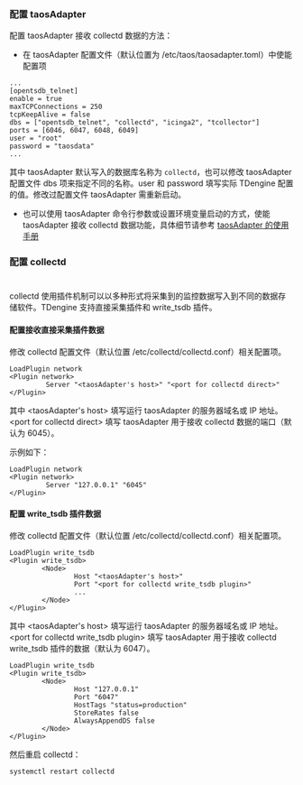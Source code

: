 ### 配置 taosAdapter

配置 taosAdapter 接收 collectd 数据的方法：

- 在 taosAdapter 配置文件（默认位置为 /etc/taos/taosadapter.toml）中使能配置项

```
...
[opentsdb_telnet]
enable = true
maxTCPConnections = 250
tcpKeepAlive = false
dbs = ["opentsdb_telnet", "collectd", "icinga2", "tcollector"]
ports = [6046, 6047, 6048, 6049]
user = "root"
password = "taosdata"
...
```

其中 taosAdapter 默认写入的数据库名称为 `collectd`，也可以修改 taosAdapter 配置文件 dbs 项来指定不同的名称。user 和 password 填写实际 TDengine 配置的值。修改过配置文件 taosAdapter 需重新启动。

- 也可以使用 taosAdapter 命令行参数或设置环境变量启动的方式，使能 taosAdapter 接收 collectd 数据功能，具体细节请参考 [taosAdapter 的使用手册](/reference/taosadapter)

### 配置 collectd
#
collectd 使用插件机制可以以多种形式将采集到的监控数据写入到不同的数据存储软件。TDengine 支持直接采集插件和 write_tsdb 插件。

#### 配置接收直接采集插件数据

修改 collectd 配置文件（默认位置 /etc/collectd/collectd.conf）相关配置项。

```text
LoadPlugin network
<Plugin network>
         Server "<taosAdapter's host>" "<port for collectd direct>"
</Plugin>
```

其中 \<taosAdapter's host> 填写运行 taosAdapter 的服务器域名或 IP 地址。\<port for collectd direct> 填写 taosAdapter 用于接收 collectd 数据的端口（默认为 6045）。

示例如下：

```text
LoadPlugin network
<Plugin network>
         Server "127.0.0.1" "6045"
</Plugin>
```

#### 配置 write_tsdb 插件数据

修改 collectd 配置文件（默认位置 /etc/collectd/collectd.conf）相关配置项。

```text
LoadPlugin write_tsdb
<Plugin write_tsdb>
        <Node>
                Host "<taosAdapter's host>"
                Port "<port for collectd write_tsdb plugin>"
                ...
        </Node>
</Plugin>
```

其中 \<taosAdapter's host> 填写运行 taosAdapter 的服务器域名或 IP 地址。\<port for collectd write_tsdb plugin> 填写 taosAdapter 用于接收 collectd write_tsdb 插件的数据（默认为 6047）。

```text
LoadPlugin write_tsdb
<Plugin write_tsdb>
        <Node>
                Host "127.0.0.1"
                Port "6047"
                HostTags "status=production"
                StoreRates false
                AlwaysAppendDS false
        </Node>
</Plugin>
```

然后重启 collectd：

```
systemctl restart collectd
```

